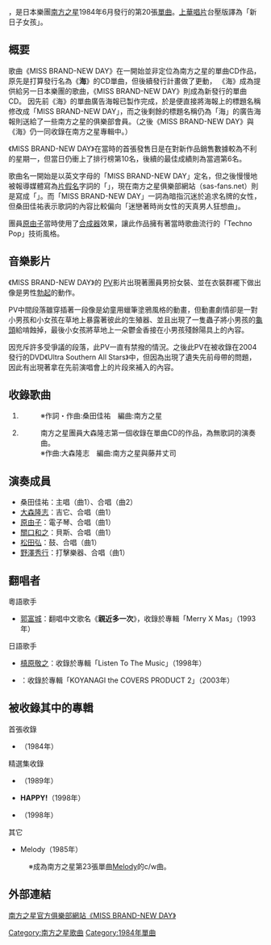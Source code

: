 {{Infobox Single 
| Name        = MISS BRAND-NEW DAY<br />{{lang|ja|ミス・ブランニュー・デイ}} 
| Cover       = Miss_Brand_New_Day.jpg
| Artist      = [[南方之星|南方之星]] 
| Album       = [[當個萬人迷|當個萬人迷]]
| Released    = 1984年6月25日
| Format      = 7英吋黑膠（1984）<br/>8cm[[CD|CD]]（1988、1998）<br/>12cmCD（2005）
| Recorded    = 1984年3月至5月<br />VICTOR STUDIO
| Genre       = [[J-POP|J-POP]]、[[搖滾樂|搖滾]]
| Length      = 7分54秒
| Label       = [[Victor_TAISHITA|Victor TAISHITA]] 
| Writer      = [[桑田佳祐|桑田佳祐]]
| Producer    = [[南方之星|南方之星]]
| Certification   = 
| Chart position  = *週間最高排行第6位 （[[Oricon公信榜|Oricon]]）
*週間最高排行第3位 （再發售，[[The_Best_Ten|The Best Ten]]）
*週間最高排行第37位 （再發售，[[COUNT_DOWN_TV|CD TV]]）
| Last single  = [[東京滑步|東京滑步]] <br />（1983年）
| This single  = '''MISS BRAND-NEW DAY''' <br />（1984年）
| Next single  = [[Tarako|Tarako]] <br />（1984年）
}}
{{sample box start|試聽}}
{{multi-listen start}}
{{multi-listen item|filename = Miss_Brand_New_Day.ogg |title="Miss_Brand_New_Day"|description=《Miss_Brand_New_Day》 南方之星的1985單曲。| format=[[Ogg|Ogg]]}}
{{multi-listen end}}
{{sample box end}}

{{nihongo|《'''MISS BRAND-NEW DAY'''》|ミス・ブランニュー・デイ}}，是日本樂團[[南方之星|南方之星]]1984年6月發行的第20張[[單曲|單曲]]。[[上華唱片|上華唱片]]台壓版譯為「新日子女孩」。

==概要==
歌曲《MISS BRAND-NEW DAY》在一開始並非定位為南方之星的單曲CD作品，原先是打算發行名為《'''海'''》的CD單曲，但後續發行計畫做了更動，
《海》成為提供給另一日本樂團{{nihongo|「Juicy Fruit」|ジューシィ・フルーツ}}的歌曲，《MISS BRAND-NEW DAY》則成為新發行的單曲CD。
因先前《海》的單曲廣告海報已製作完成，於是便直接將海報上的標題名稱修改成「MISS BRAND-NEW DAY」，而之後剩餘的標題名稱仍為「海」的廣告海報則送給了一些南方之星的俱樂部會員。（之後《MISS BRAND-NEW DAY》與《海》仍一同收錄在南方之星專輯{{nihongo|《'''當個萬人迷'''》|人気者で行こう}}中。）

《MISS BRAND-NEW DAY》在當時的首張發售日是在對新作品銷售數據較為不利的星期一，但當日仍衝上了排行榜第10名，後續的最佳成績則為當週第6名。

歌曲名一開始是以英文字母的「MISS BRAND-NEW DAY」定名，但之後慢慢地被報導媒體寫為[[片假名|片假名]]字詞的「{{lang|ja|ミス・ブランニュー・デイ}}」，現在南方之星俱樂部網站（sas-fans.net）則是寫成「{{lang|ja|ミミス・ブランニュー・デイ (MISS BRAN-NEW DAY)}}」。而「MISS BRAND-NEW DAY」一詞為暗指沉迷於追求名牌的女性，但桑田佳祐表示歌詞的內容比較偏向「迷戀著時尚女性的天真男人狂想曲」。

團員[[原由子|原由子]]當時使用了[[合成器|合成器]]效果，讓此作品擁有著當時歌曲流行的「Techno Pop」技術風格。

==音樂影片==
《MISS BRAND-NEW DAY》的 [[PV|PV]]影片出現著團員男扮女裝、並在衣裝群襬下做出像是男性[[勃起|勃起]]的動作。

PV中間段落雖穿插著一段像是幼童用蠟筆塗鴉風格的動畫，但動畫劇情卻是一對小男孩和小女孩在草地上暴露著彼此的生殖器、並且出現了一隻蟲子將小男孩的[[龜頭|龜頭]]給啃蝕掉，最後小女孩將草地上一朵鬱金香接在小男孩殘餘陽具上的內容。

因充斥許多受爭議的段落，此PV一直有禁撥的情況。之後此PV在被收錄在2004發行的DVD《Ultra Southern All Stars》中，但因為出現了遺失先前母帶的問題，因此有出現著拿在先前演唱會上的片段來補入的內容。

==收錄歌曲==
#{{nihongo|《'''MISS BRAND-NEW DAY'''》|ミス・ブランニュー・デイ}}
#:※作詞・作曲:桑田佳祐　編曲:南方之星
#{{nihongo|《'''難波先生的事務所'''》|なんば君の事務所}}
#:南方之星團員大森隆志第一個收錄在單曲CD的作品，為無歌詞的演奏曲。
#:※作曲:大森隆志　編曲:南方之星與藤井丈司

==演奏成員==
*桑田佳祐：主唱（曲1）、合唱（曲2）
*[[大森隆志|大森隆志]]：吉它、合唱（曲1）
*[[原由子|原由子]]：電子琴、合唱（曲1）
*[[關口和之|關口和之]]：貝斯、合唱（曲1）
*[[松田弘|松田弘]]：鼓、合唱（曲1）
*[[野澤秀行|野澤秀行]]：打擊樂器、合唱（曲1）

==翻唱者==
粵語歌手
*[[郭富城|郭富城]]：翻唱中文歌名《'''親近多一次'''》，收錄於專輯「Merry X Mas」（1993年）

日語歌手
*[[槙原敬之|槙原敬之]]：收錄於專輯「Listen To The Music」（1998年）
*{{lang|ja|小柳 ゆき}}：收錄於專輯「KOYANAGI the COVERS PRODUCT 2」（2003年）

==被收錄其中的專輯==
首張收錄
*{{nihongo|《'''當個萬人迷'''》|人気者で行こう}}（1984年）

精選集收錄
*{{lang|ja|'''すいか SOUTHERN ALL STARS SPECIAL 61SONGS'''}}（1989年）
*'''HAPPY!'''（1998年）
*{{nihongo|'''桑田佳祐&南方之星 二十年超級精選　海之Yeah!'''|海のYeah!!}}（1998年）

其它
*Melody（1985年）
:※成為南方之星第23張單曲[[Melody_(南方之星單曲)|Melody]]的c/w曲。

==外部連結==
{{ja}}[http://www.sas-fan.net/discography/items/VICL-36020.html 南方之星官方俱樂部網站《MISS BRAND-NEW DAY》] {{Wayback|url=http://www.sas-fan.net/discography/items/VICL-36020.html |date=20120229135842 }}

{{Southern All Stars}}

[[Category:南方之星歌曲|Category:南方之星歌曲]]
[[Category:1984年單曲|Category:1984年單曲]]